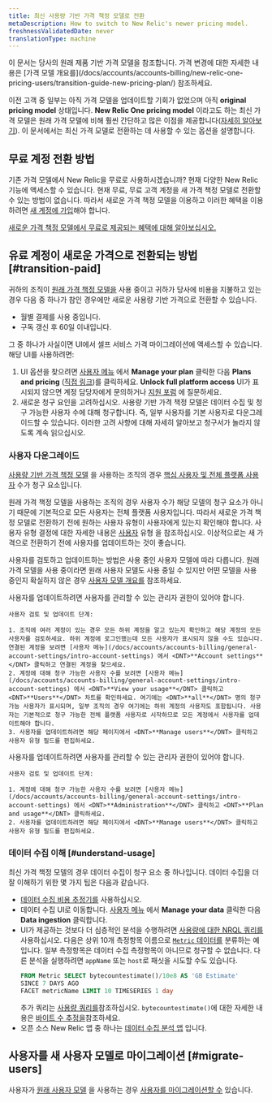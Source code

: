 ```yaml
---
title: 최신 사용량 기반 가격 책정 모델로 전환
metaDescription: How to switch to New Relic's newer pricing model.
freshnessValidatedDate: never
translationType: machine
---
```


<Callout variant="important">
  이 문서는 당사의 원래 제품 기반 가격 모델을 참조합니다. 가격 변경에 대한 자세한 내용은 [가격 모델 개요를](/docs/accounts/accounts-billing/new-relic-one-pricing-users/transition-guide-new-pricing-plan/) 참조하세요.
</Callout>

이전 고객 중 일부는 아직 가격 모델을 업데이트할 기회가 없었으며 아직 <DNT>**original pricing model**</DNT> 상태입니다. <DNT>**New Relic One pricing model**</DNT> 이라고도 하는 최신 가격 모델은 원래 가격 모델에 비해 훨씬 간단하고 많은 이점을 제공합니다([자세히 알아보기](/docs/accounts/accounts-billing/new-relic-one-pricing-billing/new-relic-one-pricing-billing)). 이 문서에서는 최신 가격 모델로 전환하는 데 사용할 수 있는 옵션을 설명합니다.

## 무료 계정 전환 방법

기존 가격 모델에서 New Relic을 무료로 사용하시겠습니까? 현재 다양한 New Relic 기능에 액세스할 수 있습니다. 현재 무료, 무료 고객 계정을 새 가격 책정 모델로 전환할 수 있는 방법이 없습니다. 따라서 새로운 가격 책정 모델을 이용하고 이러한 혜택을 이용하려면 [새 계정에 가입](https://newrelic.com/signup)해야 합니다.

[새로운 가격 책정 모델에서 무료로 제공되는 혜택에 대해 알아보십시오.](/docs/accounts/accounts-billing/new-relic-one-pricing-billing/new-relic-one-pricing-billing/#free)

## 유료 계정이 새로운 가격으로 전환되는 방법 [#transition-paid]

귀하의 조직이 [원래 가격 책정 모델을](/docs/accounts/original-accounts-billing/original-product-based-pricing/overview-user-models) 사용 중이고 귀하가 당사에 비용을 지불하고 있는 경우 다음 중 하나가 참인 경우에만 새로운 사용량 기반 가격으로 전환할 수 있습니다.

* 월별 결제를 사용 중입니다.
* 구독 갱신 후 60일 이내입니다.

그 중 하나가 사실이면 UI에서 셀프 서비스 가격 마이그레이션에 액세스할 수 있습니다. 해당 UI를 사용하려면:

1. UI 옵션을 찾으려면 [사용자 메뉴](/docs/accounts/accounts-billing/general-account-settings/intro-account-settings) 에서 <DNT>**Manage your plan**</DNT> 클릭한 다음 <DNT>**Plans and pricing**</DNT> ([직접 링크](https://one.newrelic.com/launcher/nr1-core.settings?pane=eyJhY2NvdW50SWQiOjI0NDEyODYsIm5lcmRsZXRJZCI6ImNvbW1lcmNlLW5lcmRsZXRzLm5yLXNob3AtZW50cnkiLCJwYXRoIjoiL3BsYW5zLWFuZC1wcmljaW5nIiwibWlncmF0aW9uRWxpZ2libGUiOnRydWUsImFjY291bnROYW1lIjoiU3RyYWRvcyBMYWJzIn0=&platform%5BaccountId%5D=))를 클릭하세요. <DNT>**Unlock full platform access**</DNT> UI가 표시되지 않으면 계정 담당자에게 문의하거나 [지원 포럼](https://discuss.newrelic.com/) 에 질문하세요.
2. 새로운 청구 요인을 고려하십시오. 사용량 기반 가격 책정 모델은 데이터 수집 및 청구 가능한 사용자 수에 대해 청구합니다. 즉, 일부 사용자를 기본 사용자로 다운그레이드할 수 있습니다. 이러한 고려 사항에 대해 자세히 알아보고 청구서가 놀라지 않도록 계속 읽으십시오.

### 사용자 다운그레이드

[사용량 기반 가격 책정 모델](/docs/accounts/accounts-billing/new-relic-one-pricing-billing/new-relic-one-pricing-billing/) 을 사용하는 조직의 경우 [핵심 사용자 및 전체 플랫폼 사용자](/docs/accounts/accounts-billing/new-relic-one-user-management/user-type) 수가 청구 요소입니다.

원래 가격 책정 모델을 사용하는 조직의 경우 사용자 수가 해당 모델의 청구 요소가 아니기 때문에 기본적으로 모든 사용자는 전체 플랫폼 사용자입니다. 따라서 새로운 가격 책정 모델로 전환하기 전에 원하는 사용자 유형이 사용자에게 있는지 확인해야 합니다. 사용자 유형 결정에 대한 자세한 내용은 [사용자](/docs/accounts/accounts-billing/new-relic-one-user-management/user-type) 유형 을 참조하십시오. 이상적으로는 새 가격으로 전환하기 전에 사용자를 업데이트하는 것이 좋습니다.

사용자를 검토하고 업데이트하는 방법은 사용 중인 사용자 모델에 따라 다릅니다. 원래 가격 모델을 사용 중이라면 원래 사용자 모델도 사용 중일 수 있지만 어떤 모델을 사용 중인지 확실하지 않은 경우 [사용자 모델 개요를](/docs/accounts/original-accounts-billing/original-product-based-pricing/overview-user-models) 참조하세요.

<CollapserGroup>
  <Collapser id="original-model" title="우리의 원래 사용자 모델: 사용자 업데이트">
    사용자를 업데이트하려면 사용자를 관리할 수 있는 관리자 권한이 있어야 합니다.

    사용자 검토 및 업데이트 단계:

    1. 조직에 여러 계정이 있는 경우 모든 하위 계정을 알고 있는지 확인하고 해당 계정의 모든 사용자를 검토하세요. 하위 계정에 로그인했는데 모든 사용자가 표시되지 않을 수도 있습니다. 연결된 계정을 보려면 [사용자 메뉴](/docs/accounts/accounts-billing/general-account-settings/intro-account-settings) 에서 <DNT>**Account settings**</DNT> 클릭하고 연결된 계정을 찾으세요.
    2. 계정에 대해 청구 가능한 사용자 수를 보려면 [사용자 메뉴](/docs/accounts/accounts-billing/general-account-settings/intro-account-settings) 에서 <DNT>**View your usage**</DNT> 클릭하고 <DNT>**Users**</DNT> 차트를 확인하세요. 여기에는 <DNT>**all**</DNT> 명의 청구 가능 사용자가 표시되며, 일부 조직의 경우 여기에는 하위 계정의 사용자도 포함됩니다. 사용자는 기본적으로 청구 가능한 전체 플랫폼 사용자로 시작하므로 모든 계정에서 사용자를 업데이트해야 합니다.
    3. 사용자를 업데이트하려면 해당 페이지에서 <DNT>**Manage users**</DNT> 클릭하고 사용자 유형 필드를 편집하세요.
  </Collapser>

  <Collapser id="new-user-model" title="새로운 사용자 모델: 사용자 업데이트">
    사용자를 업데이트하려면 사용자를 관리할 수 있는 관리자 권한이 있어야 합니다.

    사용자 검토 및 업데이트 단계:

    1. 계정에 대해 청구 가능한 사용자 수를 보려면 [사용자 메뉴](/docs/accounts/accounts-billing/general-account-settings/intro-account-settings) 에서 <DNT>**Administration**</DNT> 클릭하고 <DNT>**Plan and usage**</DNT> 클릭하세요.
    2. 사용자를 업데이트하려면 해당 페이지에서 <DNT>**Manage users**</DNT> 클릭하고 사용자 유형 필드를 편집하세요.
  </Collapser>
</CollapserGroup>

### 데이터 수집 이해 [#understand-usage]

최신 가격 책정 모델의 경우 데이터 수집이 청구 요소 중 하나입니다. 데이터 수집을 더 잘 이해하기 위한 몇 가지 팁은 다음과 같습니다.

* [데이터 수집 비용 추정기를](https://newrelic.com/blog/nerdlog/estimate-data-cost) 사용하십시오.
* 데이터 수집 UI로 이동합니다. [사용자 메뉴](/docs/accounts/accounts-billing/general-account-settings/intro-account-settings) 에서 <DNT>**Manage your data**</DNT> 클릭한 다음 <DNT>**Data ingestion**</DNT> 클릭합니다.
* UI가 제공하는 것보다 더 심층적인 분석을 수행하려면 [사용량에 대한 NRQL 쿼리를](/docs/accounts/accounts-billing/new-relic-one-pricing-billing/usage-queries-alerts)사용하십시오. 다음은 상위 10개 측정항목 이름으로 [`Metric` 데이터를](/docs/telemetry-data-platform/understand-data/new-relic-data-types/#dimensional-metrics) 분류하는 예입니다. 일부 측정항목은 데이터 수집 측정항목이 아니므로 청구할 수 없습니다. 다른 분석을 실행하려면 `appName` 또는 `host`로 패싯을 시도할 수도 있습니다.
  ```sql
  FROM Metric SELECT bytecountestimate()/10e8 AS 'GB Estimate' 
  SINCE 7 DAYS AGO 
  FACET metricName LIMIT 10 TIMESERIES 1 day
  ```
  추가 쿼리는 [사용량 쿼리를](/docs/accounts/accounts-billing/new-relic-one-pricing-users/usage-queries-alerts)참조하십시오. `bytecountestimate()`에 대한 자세한 내용은 [바이트 수 추정을](/docs/accounts/accounts-billing/new-relic-one-pricing-billing/usage-queries-alerts/#byte-count-estimate)참조하세요.
* 오픈 소스 New Relic 앱 중 하나는 [데이터 수집 분석 앱](https://newrelic.com/instant-observability/account-data-ingestion/51e66f0d-153c-493c-a75c-a386c3f170ce) 입니다.

## 사용자를 새 사용자 모델로 마이그레이션 [#migrate-users]

사용자가 [원래 사용자 모델](/docs/accounts/original-accounts-billing/original-users-roles/overview-user-models) 을 사용하는 경우 [사용자를 마이그레이션할 수](/docs/accounts/original-accounts-billing/original-users-roles/user-migration/) 있습니다.